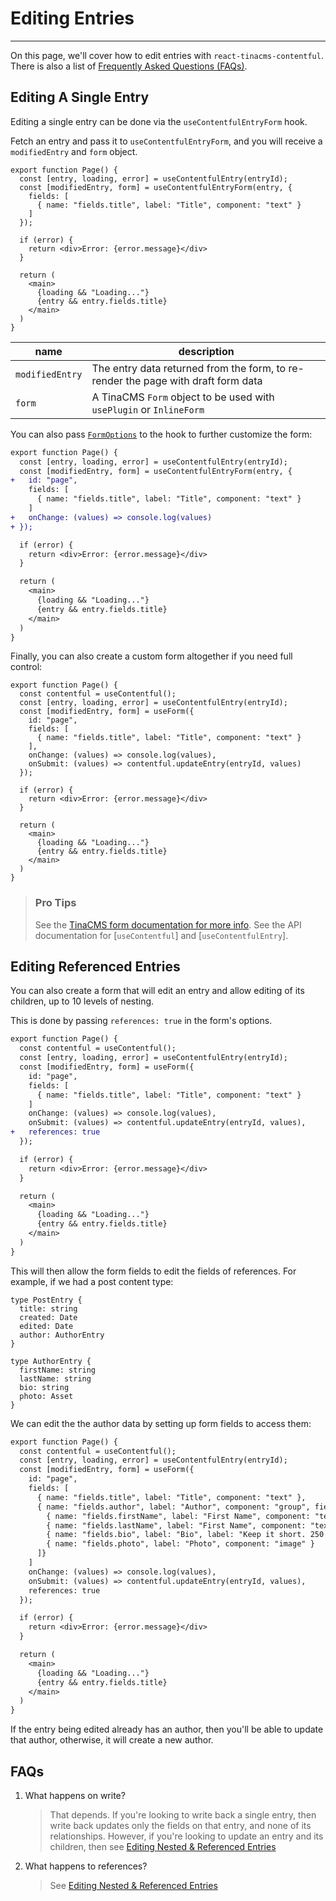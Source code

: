 # Editing Entries
---

On this page, we'll cover how to edit entries with `react-tinacms-contentful`. There is also a list of [Frequently Asked Questions (FAQs)](#faqs).

## Editing A Single Entry

Editing a single entry can be done via the `useContentfulEntryForm` hook.

Fetch an entry and pass it to `useContentfulEntryForm`, and you will receive a `modifiedEntry` and `form` object.

```
export function Page() {
  const [entry, loading, error] = useContentfulEntry(entryId);
  const [modifiedEntry, form] = useContentfulEntryForm(entry, {
    fields: [
      { name: "fields.title", label: "Title", component: "text" }
    ]
  });

  if (error) {
    return <div>Error: {error.message}</div>
  }

  return (
    <main>
      {loading && "Loading..."}
      {entry && entry.fields.title}
    </main>
  )
}
```

| name            | description                                                                       |
| --------------- | --------------------------------------------------------------------------------- |
| `modifiedEntry` | The entry data returned from the form, to re-render the page with draft form data |
| `form`          | A TinaCMS `Form` object to be used with `usePlugin` or `InlineForm`               |


You can also pass [`FormOptions`](https://tina.io/docs/plugins/forms/#form-configuration) to the hook to further customize the form:

```diff
export function Page() {
  const [entry, loading, error] = useContentfulEntry(entryId);
  const [modifiedEntry, form] = useContentfulEntryForm(entry, {
+   id: "page",
    fields: [
      { name: "fields.title", label: "Title", component: "text" }
    ]
+   onChange: (values) => console.log(values)
+ });

  if (error) {
    return <div>Error: {error.message}</div>
  }

  return (
    <main>
      {loading && "Loading..."}
      {entry && entry.fields.title}
    </main>
  )
}
```

Finally, you can also create a custom form altogether if you need full control:

```
export function Page() {
  const contentful = useContentful();
  const [entry, loading, error] = useContentfulEntry(entryId);
  const [modifiedEntry, form] = useForm({
    id: "page",
    fields: [
      { name: "fields.title", label: "Title", component: "text" }
    ],
    onChange: (values) => console.log(values),
    onSubmit: (values) => contentful.updateEntry(entryId, values)
  });

  if (error) {
    return <div>Error: {error.message}</div>
  }

  return (
    <main>
      {loading && "Loading..."}
      {entry && entry.fields.title}
    </main>
  )
}
```

> ### Pro Tips
> See the [TinaCMS form documentation for more info](https://tina.io/docs/plugins/forms/).
> See the API documentation for [`useContentful`] and [`useContentfulEntry`].
  

## Editing Referenced Entries

You can also create a form that will edit an entry and allow editing of its children, up to 10 levels of nesting.

This is done by passing `references: true` in the form's options.

```diff
export function Page() {
  const contentful = useContentful();
  const [entry, loading, error] = useContentfulEntry(entryId);
  const [modifiedEntry, form] = useForm({
    id: "page",
    fields: [
      { name: "fields.title", label: "Title", component: "text" }
    ]
    onChange: (values) => console.log(values),
    onSubmit: (values) => contentful.updateEntry(entryId, values),
+   references: true 
  });

  if (error) {
    return <div>Error: {error.message}</div>
  }

  return (
    <main>
      {loading && "Loading..."}
      {entry && entry.fields.title}
    </main>
  )
}
```

This will then allow the form fields to edit the fields of references. For example, if we had a post content type:

```
type PostEntry {
  title: string
  created: Date
  edited: Date
  author: AuthorEntry
}

type AuthorEntry {
  firstName: string
  lastName: string
  bio: string
  photo: Asset
}
```

We can edit the the author data by setting up form fields to access them:

```diff
export function Page() {
  const contentful = useContentful();
  const [entry, loading, error] = useContentfulEntry(entryId);
  const [modifiedEntry, form] = useForm({
    id: "page",
    fields: [
      { name: "fields.title", label: "Title", component: "text" },
      { name: "fields.author", label: "Author", component: "group", fields: [
        { name: "fields.firstName", label: "First Name", component: "text" },
        { name: "fields.lastName", label: "First Name", component: "text" },
        { name: "fields.bio", label: "Bio", label: "Keep it short. 250 words or less", component: "textarea" },
        { name: "fields.photo", label: "Photo", component: "image" }
      ]}
    ]
    onChange: (values) => console.log(values),
    onSubmit: (values) => contentful.updateEntry(entryId, values),
    references: true 
  });

  if (error) {
    return <div>Error: {error.message}</div>
  }

  return (
    <main>
      {loading && "Loading..."}
      {entry && entry.fields.title}
    </main>
  )
}
```

If the entry being edited already has an author, then you'll be able to update that author, otherwise, it will create a new author.

## FAQs

1. What happens on write?
   > That depends. If you're looking to write back a single entry, then write back updates only the fields on that entry, and none of its relationships.
   > However, if you're looking to update an entry and its children, then see [Editing Nested & Referenced Entries](#editing-nested-referenced-entries)
2. What happens to references?
   > See [Editing Nested & Referenced Entries](#editing-nested-referenced-entries)